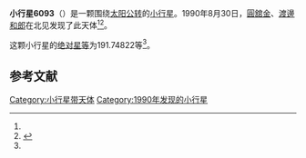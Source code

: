 {{Infobox planet
| bgcolour = #FFFFC0
| name = 6093 Makoto
| symbol = 
| image = 
| caption = 
| discovery = yes
| discovery_ref = 
| discoverer = [[圓舘金|圓舘金]]、[[渡邊和郎|渡邊和郎]]
| discovery_site = [[北见|北见]] 
| discovered = 1990年8月30日
| designations = yes
| mp_name = 
| named_after = 
| alt_names = 1990 QP5/ 1975 XO4 / 1988 AW5 / 1992 CX2
| mp_category = [[主带小行星|主带小行星]]
| orbit_ref = <ref name="a">[http://ssd.jpl.nasa.gov/sbdb.cgi?sstr=6093 6093 Makoto] {{Wayback|url=http://ssd.jpl.nasa.gov/sbdb.cgi?sstr=6093 |date=20200820204151 }}，小行星數據庫瀏覽器（JPL Small-Body Database Browser）－[[美国国家航空航天局|美国国家航空航天局]]喷气推进实验室</ref>
| epoch = 2456400.5 (2013年4月18日更新)
| aphelion = {{convert|2.8140305|AU|km|3|abbr=on|lk=out}}
| perihelion = {{convert|2.1464727|AU|km|3|abbr=on}}
| semimajor = {{convert|2.4802516|AU|km|3|abbr=on}}
| eccentricity = 0.1345746
| period = 1426.730776 [[日|日]]<br />3.91[[儒略年|儒略年]]
| avg_speed = 
| inclination = 6.23814
| asc_node = 167.77592
| mean_anomaly = 
| arg_peri = 191.74822
| satellites = 
| physical_characteristics = yes
| dimensions = 
| mass = 
| density = 
| surface_grav = 
| escape_velocity = 
| sidereal_day = 
| axial_tilt = 
| pole_ecliptic_lat = 
| pole_ecliptic_lon = 
| albedo = 
| temperatures= 
| temp_name1 = 
| mean_temp_1 = 
| max_temp_1 = 
| temp_name2 = 
| max_temp_2 = 
| spectral_type = 
| abs_magnitude = 191.74822
}}

'''小行星6093'''（{{lang-en|6093 Makoto}}）是一颗围绕[[太阳|太阳]][[公转|公转]]的[[小行星|小行星]]。1990年8月30日，[[圓舘金|圓舘金]]、[[渡邊和郎|渡邊和郎]]在北见发现了此天体<ref name="a" /><ref>{{cite news|title=小行星列表|url=http://cfa-www.harvard.edu/iau/lists/NumberedMPs.txt|accessdate=2013-07-08|newspaper=哈佛大学|archive-date=2008-05-17|archive-url=https://web.archive.org/web/20080517010638/http://cfa-www.harvard.edu/iau/lists/NumberedMPs.txt|dead-url=no}}</ref>。

这颗小行星的[[绝对星等|绝对星等]]为191.74822等<ref name="a" />。

==参考文献==
{{reflist}}
{{Minor Planet Number|[[小行星6092|小行星6092]]|[[小行星6094|小行星6094]]}}

{{小天体}}

[[Category:小行星带天体|Category:小行星带天体]]
[[Category:1990年发现的小行星|Category:1990年发现的小行星]]


{{asteroid-stub}}